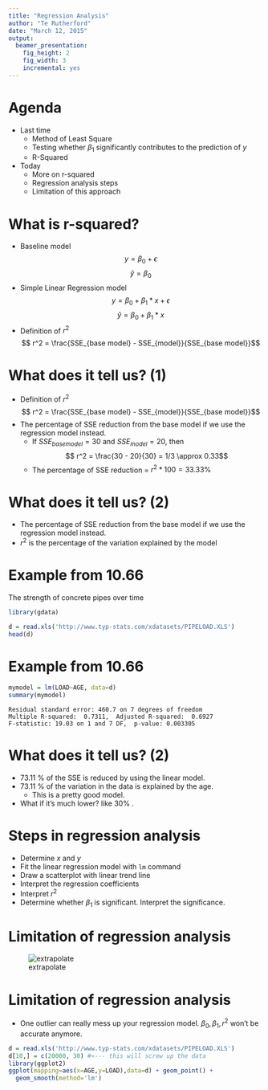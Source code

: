 ```yaml
---
title: "Regression Analysis"
author: "Te Rutherford"
date: "March 12, 2015"
output:
  beamer_presentation:
    fig_height: 2
    fig_width: 3
    incremental: yes
---
```

# Agenda
* Last time
    + Method of Least Square
    + Testing whether $\beta_1$ significantly contributes to the prediction of $y$
    + R-Squared
* Today
    + More on r-squared
    + Regression analysis steps
    + Limitation of this approach

# What is r-squared?
* Baseline model
  $$ y = \beta_0 + \epsilon $$
  $$ \hat{y} = \beta_0 $$
* Simple Linear Regression model
  $$ y = \beta_0 + \beta_1 * x + \epsilon $$
  $$ \hat{y} = \beta_0 + \beta_1 * x$$
* Definition of $r^2$
  $$ r^2 = \frac{SSE_{base model} - SSE_{model}}{SSE_{base model}}$$
  
# What does it tell us? (1)
* Definition of $r^2$
  $$ r^2 = \frac{SSE_{base model} - SSE_{model}}{SSE_{base model}}$$
* The percentage of SSE reduction from the base model if we use the regression model instead. 
    + If $SSE_{base model} = 30$ and $SSE_{model} = 20$, then 
    $$ r^2 = \frac{30 - 20}{30} = 1/3 \approx 0.33$$ 
    + The percentage of SSE reduction = $r^2 * 100 = 33.33\%$

# What does it tell us? (2)
* The percentage of SSE reduction from the base model if we use the regression model instead. 
* $r^2$ is the percentage of the variation explained by the model 

# Example from 10.66
The strength of concrete pipes over time
```r
library(gdata)
```
```r
d = read.xls('http://www.typ-stats.com/xdatasets/PIPELOAD.XLS')
head(d)
```

# Example from 10.66
```r
mymodel = lm(LOAD~AGE, data=d)
summary(mymodel)
```

    Residual standard error: 460.7 on 7 degrees of freedom
    Multiple R-squared:  0.7311,  Adjusted R-squared:  0.6927 
    F-statistic: 19.03 on 1 and 7 DF,  p-value: 0.003305
 
# What does it tell us? (2)
* 73.11 \% of the SSE is reduced by using the linear model.
* 73.11 \% of the variation in the data is explained by the age. 
    + This is a pretty good model. 
* What if it's much lower? like 30\% .

# Steps in regression analysis
* Determine $x$ and $y$
* Fit the linear regression model with `lm` command
* Draw a scatterplot with linear trend line
* Interpret the regression coefficients 
* Interpret $r^2$
* Determine whether $\beta_1$ is significant. Interpret the significance. 


# Limitation of regression analysis
![extrapolate](extrapolating.png)


# Limitation of regression analysis
* One outlier can really mess up your regression model. $\beta_0, \beta_1, r^2$ won't be accurate anymore.
```r
d = read.xls('http://www.typ-stats.com/xdatasets/PIPELOAD.XLS')
d[10,] = c(20000, 30) #<--- this will screw up the data
library(ggplot2)
ggplot(mapping=aes(x=AGE,y=LOAD),data=d) + geom_point() + 
  geom_smooth(method='lm')
```

